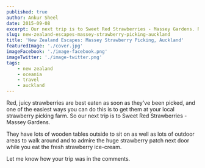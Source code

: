 ```yaml
---
published: true
author: Ankur Sheel
date: 2015-09-08
excerpt: Our next trip is to Sweet Red Strawberries - Massey Gardens. Red, juicy strawberries are best eaten as soon as they've been picked, and one of the easiest ways you can do this is to get them at your local strawberry picking farm.
slug: new-zealand-escapes-massey-strawberry-picking-auckland
title: 'New Zealand Escapes: Massey Strawberry Picking, Auckland'
featuredImage: './cover.jpg'
imageFacebook: './image-facebook.png'
imageTwitter: './image-twitter.png'
tags:
    - new zealand
    - oceania
    - travel
    - auckland
---
```



Red, juicy strawberries are best eaten as soon as they've been picked, and one of the easiest ways you can do this is to get them at your local strawberry picking farm. So our next trip is to Sweet Red Strawberries - Massey Gardens.

<ImageGallery relativeDirectory={props.path} />

They have lots of wooden tables outside to sit on as well as lots of outdoor areas to walk around and to admire the huge strawberry patch next door while you eat the fresh strawberry ice-cream.

Let me know how your trip was in the comments.
